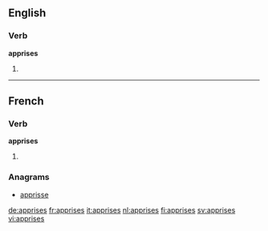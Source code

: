 ==English==

===Verb===
'''apprises'''

# {{en-third-person singular of|apprise}}

----

==French==

===Verb===
'''apprises''' {{f-p}}

# {{feminine plural past participle of|apprendre|lang=fr}}

===Anagrams===
* [[apprisse#French|apprisse]]

[[de:apprises]]
[[fr:apprises]]
[[it:apprises]]
[[nl:apprises]]
[[fi:apprises]]
[[sv:apprises]]
[[vi:apprises]]
